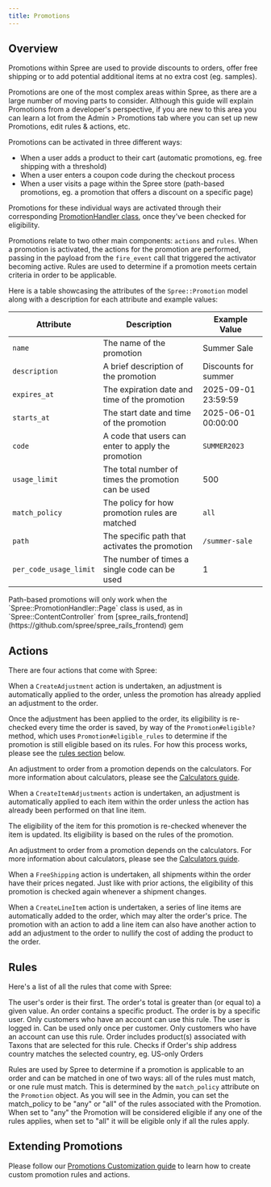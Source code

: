 ```yaml
---
title: Promotions
---
```


## Overview

Promotions within Spree are used to provide discounts to orders, offer free shipping or to add potential additional items at no extra cost (eg. samples).

Promotions are one of the most complex areas within Spree, as there are a large number of moving parts to consider. Although this guide will explain Promotions from a developer's perspective, if you are new to this area you can learn a lot from the Admin &gt; Promotions tab where you can set up new Promotions, edit rules & actions, etc.

Promotions can be activated in three different ways:

* When a user adds a product to their cart (automatic promotions, eg. free shipping with a threshold)
* When a user enters a coupon code during the checkout process
* When a user visits a page within the Spree store (path-based promotions, eg. a promotion that offers a discount on a specific page)

Promotions for these individual ways are activated through their corresponding [PromotionHandler class](https://github.com/spree/spree/tree/main/core/app/models/spree/promotion_handler), once they've been checked for eligibility.

Promotions relate to two other main components: `actions` and `rules`. When a promotion is activated, the actions for the promotion are performed, passing in the payload from the `fire_event` call that triggered the activator becoming active. Rules are used to determine if a promotion meets certain criteria in order to be applicable.

Here is a table showcasing the attributes of the `Spree::Promotion` model along with a description for each attribute and example values:

| Attribute                | Description                                           | Example Value          |
|--------------------------|-------------------------------------------------------|------------------------|
| `name`                   | The name of the promotion                             | Summer Sale          |
| `description`            | A brief description of the promotion                  | Discounts for summer |
| `expires_at`             | The expiration date and time of the promotion         | 2025-09-01 23:59:59  |
| `starts_at`              | The start date and time of the promotion              | 2025-06-01 00:00:00  |
| `code`                   | A code that users can enter to apply the promotion    | `SUMMER2023`           |
| `usage_limit`            | The total number of times the promotion can be used   | 500                    |
| `match_policy`           | The policy for how promotion rules are matched        | `all`                  |
| `path`                   | The specific path that activates the promotion        | `/summer-sale`         |
| `per_code_usage_limit`   | The number of times a single code can be used         | 1                      |

<Info>
 Path-based promotions will only work when the `Spree::PromotionHandler::Page` class is used, as in `Spree::ContentController` from [spree_rails_frontend](https://github.com/spree/spree_rails_frontend) gem
</Info>

## Actions

There are four actions that come with Spree:

<AccordionGroup>
  <Accordion title="Creating an Adjustment">
    <p>When a <code>CreateAdjustment</code> action is undertaken, an adjustment is automatically applied to the order, unless the promotion has already applied an adjustment to the order.</p>
    <p>Once the adjustment has been applied to the order, its eligibility is re-checked every time the order is saved, by way of the <code>Promotion#eligible?</code> method, which uses <code>Promotion#eligible_rules</code> to determine if the promotion is still eligible based on its rules. For how this process works, please see the <a href="promotions#rules">rules section</a> below.</p>
    <p>An adjustment to order from a promotion depends on the calculators. For more information about calculators, please see the <a href="calculators">Calculators guide</a>.</p>
  </Accordion>
  <Accordion title="Creating an Item Adjustment">
    <p>When a <code>CreateItemAdjustments</code> action is undertaken, an adjustment is automatically applied to each item within the order unless the action has already been performed on that line item.</p>
    <p>The eligibility of the item for this promotion is re-checked whenever the item is updated. Its eligibility is based on the rules of the promotion.</p>
    <p>An adjustment to order from a promotion depends on the calculators. For more information about calculators, please see the <a href="calculators">Calculators guide</a>.</p>
  </Accordion>
  <Accordion title="Free Shipping">
    <p>When a <code>FreeShipping</code> action is undertaken, all shipments within the order have their prices negated. Just like with prior actions, the eligibility of this promotion is checked again whenever a shipment changes.</p>
  </Accordion>
  <Accordion title="Create Line Items">
    <p>When a <code>CreateLineItem</code> action is undertaken, a series of line items are automatically added to the order, which may alter the order's price. The promotion with an action to add a line item can also have another action to add an adjustment to the order to nullify the cost of adding the product to the order.</p>
  </Accordion>
</AccordionGroup>

## Rules

Here's a list of all the rules that come with Spree:

<AccordionGroup>
  <Accordion title="FirstOrder">
    The user's order is their first.
  </Accordion>
  <Accordion title="ItemTotal">
    The order's total is greater than (or equal to) a given value.
  </Accordion>
  <Accordion title="Product">
    An order contains a specific product.
  </Accordion>
  <Accordion title="User">
    The order is by a specific user. Only customers who have an account can use this rule.
  </Accordion>
  <Accordion title="UserLoggedIn">
    The user is logged in.
  </Accordion>
  <Accordion title="One Use Per User">
    Can be used only once per customer. Only customers who have an account can use this rule.
  </Accordion>
  <Accordion title="Taxon(s)">
    Order includes product(s) associated with Taxons that are selected for this rule.
  </Accordion>
  <Accordion title="Country">
    Checks if Order's ship address country matches the selected country, eg. US-only Orders
  </Accordion>
</AccordionGroup>

Rules are used by Spree to determine if a promotion is applicable to an order and can be matched in one of two ways: all of the rules must match, or one rule must match. This is determined by the `match_policy` attribute on the `Promotion` object. As you will see in the Admin, you can set the match\_policy to be "any" or "all" of the rules associated with the Promotion. When set to "any" the Promotion will be considered eligible if any one of the rules applies, when set to "all" it will be eligible only if all the rules apply.

## Extending Promotions

Please follow our [Promotions Customization guide](/customization/promotions) to learn how to create custom promotion rules and actions.